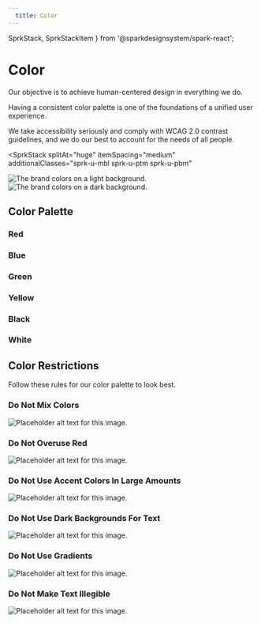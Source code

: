 ```yaml
---
  title: Color
---
```



  SprkStack,
  SprkStackItem
} from '@sparkdesignsystem/spark-react';

# Color
Our objective is to achieve human-centered design in everything we do.

Having a consistent color palette is one of the foundations of a unified user experience.

We take accessibility seriously and comply with WCAG 2.0 contrast guidelines, and we do our best to account for the needs of all people.

<SprkStack
  splitAt="huge"
  itemSpacing="medium"
  additionalClasses="sprk-u-mbl sprk-u-ptm sprk-u-pbm"
>
  <SprkStackItem additionalClasses="sprk-o-Stack__item--flex@m">
    <img
      srcset={colorsLightSrcSet}
      src={colorsOnLight}
      sizes="(min-width: 1120px) 1120px,
            (min-width: 1680px) 1680px,
            560px"
      alt="The brand colors on a light background."/>
  </SprkStackItem>

  <SprkStackItem additionalClasses="sprk-o-Stack__item--flex@m">
  <img
    srcset={colorsDarkSrcSet}
    src={colorsOnDark}
    sizes="(min-width: 1120px) 1120px,
          (min-width: 1680px) 1680px,
          560px"
    alt="The brand colors on a dark background."/>
  </SprkStackItem>
</SprkStack>

## Color Palette
### Red
<ColorSwatchGrid color="red" />

### Blue
<ColorSwatchGrid color="blue" />

### Green
<ColorSwatchGrid color="green" />

### Yellow
<ColorSwatchGrid color="yellow" />

### Black
<ColorSwatchGrid color="black" />

### White
<ColorSwatchGrid
  color="white"
  additionalClasses="sprk-u-mbl"
  />

## Color Restrictions
Follow these rules for our color palette to
look best.

### Do Not Mix Colors
<img
  class="sprk-u-mbm"
  src={doNotMixColors}
  alt="Placeholder alt text for this image."/>

### Do Not Overuse Red
<img
  class="sprk-u-mbm"
  src={doNotOveruseRed}
  alt="Placeholder alt text for this image."/>

### Do Not Use Accent Colors In Large Amounts
<img
  class="sprk-u-mbm"
  src={doNotUseAccentsLarge}
  alt="Placeholder alt text for this image."/>

### Do Not Use Dark Backgrounds For Text
<img
  class="sprk-u-mbm"
  src={doNotUseDarkBgsForText}
  alt="Placeholder alt text for this image."/>

### Do Not Use Gradients
<img
  class="sprk-u-mbm"
  src={doNotUseGradients}
  alt="Placeholder alt text for this image."/>

### Do Not Make Text Illegible
<img
  src={doNotMakeTextIllegible}
  alt="Placeholder alt text for this image."/>